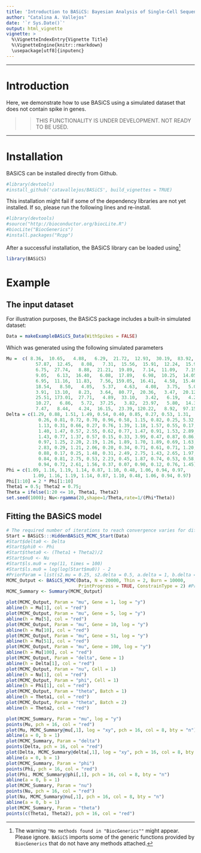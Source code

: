 ```yaml
---
title: 'Introduction to BASiCS: Bayesian Analysis of Single-Cell Sequencing data (no spike case)'
author: "Catalina A. Vallejos"
date: '`r Sys.Date()`'
output: html_vignette
vignette: >
  %\VignetteIndexEntry{Vignette Title} 
  %\VignetteEngine{knitr::rmarkdown} 
  \usepackage[utf8]{inputenc}
---
```


***

# Introduction 

Here, we demonstrate how to use BASiCS using a simulated dataset that does not contain spike in genes. 

>> THIS FUNCTIONALITY IS UNDER DEVELOPMENT. NOT READY TO BE USED.

***

# Installation

BASiCS can be installed directly from Github. 

```r
#library(devtools)
#install_github('catavallejos/BASiCS', build_vignettes = TRUE)
```

This installation might fail if some of the dependency libraries are not yet installed. If so, please run the following lines and re-install. 

```r
#library(devtools)
#source("http://bioconductor.org/biocLite.R")
#biocLite("BiocGenerics")
#install.packages("Rcpp")
```

After a successful installation, the BASiCS library can be loaded using[^footnoteInstall] 

```r
library(BASiCS)
```

[^footnoteInstall]: The warning `"No methods found in "BiocGenerics""` might appear. Please ignore. `BASiCS` imports some of the generic functions provided by `BiocGenerics` that do not have any methods attached.

# Example

##  The input dataset

For illustration purposes, the BASiCS package includes a built-in simulated dataset:

```r
Data = makeExampleBASiCS_Data(WithSpikes = FALSE)
```

Which was generated using the following simulated parameters

```r
Mu =  c( 8.36,  10.65,   4.88,   6.29,  21.72,  12.93,  30.19,  83.92,   3.89,   6.34,
           57.87,  12.45,   8.08,   7.31,  15.56,  15.91,  12.24,  15.96,  19.14,   4.20,
           6.75,  27.74,   8.88,  21.21,  19.89,   7.14,  11.09,   7.19,  20.64,  73.90,
           9.05,   6.13,  16.40,   6.08,  17.89,   6.98,  10.25,  14.05,   8.14,   5.67,
           6.95,  11.16,  11.83,   7.56, 159.05,  16.41,   4.58,  15.46,  10.96,  25.05,
           18.54,   8.50,   4.05,   5.37,   4.63,   4.08,   3.75,   5.02,  27.74,  10.28,
           3.91,  13.10,   8.23,   3.64,  80.77,  20.36,   3.47,  20.12,  13.29,   7.92,
           25.51, 173.01,  27.71,   4.89,  33.10,   3.42,   6.19,   4.29,   5.19,   8.36,
           10.27,   6.86,   5.72,  37.25,   3.82,  23.97,   5.80,  14.30,  29.07,   5.30,
           7.47,   8.44,   4.24,  16.15,  23.39, 120.22,   8.92,  97.15,   9.75,  10.07)
Delta = c(1.29, 0.88, 1.51, 1.49, 0.54, 0.40, 0.85, 0.27, 0.53, 1.31,
            0.26, 0.81, 0.72, 0.70, 0.96, 0.58, 1.15, 0.82, 0.25, 5.32,
            1.13, 0.31, 0.66, 0.27, 0.76, 1.39, 1.18, 1.57, 0.55, 0.17,
            1.40, 1.47, 0.57, 2.55, 0.62, 0.77, 1.47, 0.91, 1.53, 2.89,
            1.43, 0.77, 1.37, 0.57, 0.15, 0.33, 3.99, 0.47, 0.87, 0.86,
            0.97, 1.25, 2.20, 2.19, 1.26, 1.89, 1.70, 1.89, 0.69, 1.63,
            2.83, 0.29, 1.21, 2.06, 0.20, 0.34, 0.71, 0.61, 0.71, 1.20,
            0.88, 0.17, 0.25, 1.48, 0.31, 2.49, 2.75, 1.43, 2.65, 1.97,
            0.84, 0.81, 2.75, 0.53, 2.23, 0.45, 1.87, 0.74, 0.53, 0.58,
            0.94, 0.72, 2.61, 1.56, 0.37, 0.07, 0.90, 0.12, 0.76, 1.45)
Phi = c(1.09, 1.16, 1.19, 1.14, 0.87, 1.10, 0.48, 1.06, 0.94, 0.97,
          1.09, 1.16, 1.19, 1.14, 0.87, 1.10, 0.48, 1.06, 0.94, 0.97)
Phi[1:10] = 2 * Phi[1:10]
Theta1 = 0.5; Theta2 = 0.75;
Theta = ifelse(1:20 <= 10, Theta1, Theta2)
set.seed(1000); Nu<-rgamma(20,shape=1/Theta,rate=1/(Phi*Theta))
```

## Fitting the BASiCS model

```r
# The required number of iterations to reach convergence varies for different datasets
Start = BASiCS:::HiddenBASiCS_MCMC_Start(Data)
#Start$delta0 <- Delta
#Start$phi0 <- Phi
#Start$theta0 <- (Theta1 + Theta2)/2
#Start$nu0 <- Nu
#Start$ls.mu0 = rep(11, times = 100)
#Start$ls.mu0 = log(log(Start$mu0)) - 2
#PriorParam = list(s2.mu = 0.25, s2.delta = 0.5, a.delta = 1, b.delta = 1, p.phi = rep(1, times = 20), a.phi = 1, b.phi = 1, a.s = 1, b.s = 1, a.theta = 1, b.theta = 1)
MCMC_Output <- BASiCS_MCMC(Data, N = 20000, Thin = 2, Burn = 10000, 
                           PrintProgress = TRUE, ConstrainType = 2) #PriorParam = PriorParam Start = Start, 
MCMC_Summary <- Summary(MCMC_Output)
```


```r
plot(MCMC_Output, Param = "mu", Gene = 1, log = "y")
abline(h = Mu[1], col = "red")
plot(MCMC_Output, Param = "mu", Gene = 5, log = "y")
abline(h = Mu[5], col = "red")
plot(MCMC_Output, Param = "mu", Gene = 10, log = "y")
abline(h = Mu[10], col = "red")
plot(MCMC_Output, Param = "mu", Gene = 51, log = "y")
abline(h = Mu[51], col = "red")
plot(MCMC_Output, Param = "mu", Gene = 100, log = "y")
abline(h = Mu[100], col = "red")
plot(MCMC_Output, Param = "delta", Gene = 1)
abline(h = Delta[1], col = "red")
plot(MCMC_Output, Param = "nu", Cell = 1)
abline(h = Nu[1], col = "red")
plot(MCMC_Output, Param = "phi", Cell = 1)
abline(h = Phi[1], col = "red")
plot(MCMC_Output, Param = "theta", Batch = 1) 
abline(h = Theta1, col = "red")
plot(MCMC_Output, Param = "theta", Batch = 2) 
abline(h = Theta2, col = "red")
```

```r
plot(MCMC_Summary, Param = "mu", log = "y")
points(Mu, pch = 16, col = "red")
plot(Mu, MCMC_Summary@mu[,1], log = "xy", pch = 16, col = 8, bty = "n")
abline(a = 0, b = 1)
plot(MCMC_Summary, Param = "delta")
points(Delta, pch = 16, col = "red")
plot(Delta, MCMC_Summary@delta[,1], log = "xy", pch = 16, col = 8, bty = "n")
abline(a = 0, b = 1)
plot(MCMC_Summary, Param = "phi")
points(Phi, pch = 16, col = "red")
plot(Phi, MCMC_Summary@phi[,1], pch = 16, col = 8, bty = "n")
abline(a = 0, b = 1)
plot(MCMC_Summary, Param = "nu")
points(Nu, pch = 16, col = "red")
plot(Nu, MCMC_Summary@nu[,1], pch = 16, col = 8, bty = "n")
abline(a = 0, b = 1)
plot(MCMC_Summary, Param = "theta")
points(c(Theta1, Theta2), pch = 16, col = "red")
```


